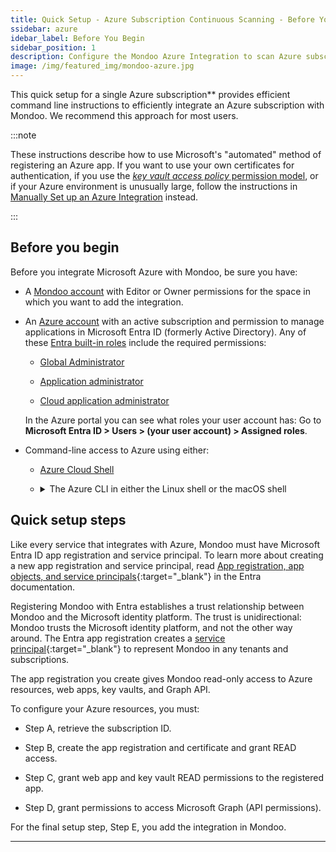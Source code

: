 ```yaml
---
title: Quick Setup - Azure Subscription Continuous Scanning - Before You Begin
ssidebar: azure
idebar_label: Before You Begin
sidebar_position: 1
description: Configure the Mondoo Azure Integration to scan Azure subscriptions
image: /img/featured_img/mondoo-azure.jpg
---
```


This quick setup for a single Azure subscription\*\* provides efficient command line instructions to efficiently integrate an Azure subscription with Mondoo. We recommend this approach for most users.

:::note

These instructions describe how to use Microsoft's "automated" method of registering an Azure app. If you want to use your own certificates for authentication, if you use the [_key vault access policy_ permission model](https://learn.microsoft.com/en-us/azure/key-vault/general/rbac-access-policy), or if your Azure environment is unusually large, follow the instructions in [Manually Set up an Azure Integration](/platform/infra/cloud/azure/manual-reg-path/) instead.

:::

## Before you begin

Before you integrate Microsoft Azure with Mondoo, be sure you have:

- A [Mondoo account](/platform/start/plat-start-acct/) with Editor or Owner permissions for the space in which you want to add the integration.

- An [Azure account](https://azure.microsoft.com/free/?WT.mc_id=A261C142F) with an active subscription and permission to manage applications in Microsoft Entra ID (formerly Active Directory). Any of these [Entra built-in roles](https://learn.microsoft.com/en-us/azure/active-directory/roles/permissions-reference) include the required permissions:

  - [Global Administrator](https://learn.microsoft.com/en-us/azure/active-directory/roles/permissions-reference#global-administrator)

  - [Application administrator](https://learn.microsoft.com/en-us/azure/active-directory/roles/permissions-reference#application-administrator)

  - [Cloud application administrator](https://learn.microsoft.com/en-us/azure/active-directory/roles/permissions-reference#cloud-application-administrator)

  In the Azure portal you can see what roles your user account has: Go to **Microsoft Entra ID > Users > (your user account) > Assigned roles**.

- Command-line access to Azure using either:

  - [Azure Cloud Shell](https://learn.microsoft.com/en-us/azure/cloud-shell/quickstart?tabs=azurecli)

  - <details>
      <summary>
        The Azure CLI in either the Linux shell or the macOS shell
      </summary>
      <div>
        <ol>
          <li>
            <a href="https://learn.microsoft.com/en-us/cli/azure/install-azure-cli">
              Install the Azure CLI.
            </a>
          </li>
          <li>
            Log into the Azure CLI from PowerShell or a Linux/macOS CLI by
            entering:
            <br />
            <tt>az login</tt>
            <br />
            Azure opens your web browser and prompts you to log in. After you do
            so, you can return to the CLI.
          </li>
        </ol>
      </div>
    </details>

## Quick setup steps

Like every service that integrates with Azure, Mondoo must have Microsoft Entra ID app registration and service principal. To learn more about creating a new app registration and service principal, read [App registration, app objects, and service principals](https://learn.microsoft.com/en-us/entra/identity-platform/howto-create-service-principal-portal#app-registration-app-objects-and-service-principals){:target="\_blank"} in the Entra documentation.

Registering Mondoo with Entra establishes a trust relationship between Mondoo and the Microsoft identity platform. The trust is unidirectional: Mondoo trusts the Microsoft identity platform, and not the other way around. The Entra app registration creates a [service principal](https://learn.microsoft.com/en-us/entra/identity-platform/how-applications-are-added#what-are-service-principals-and-where-do-they-come-from){:target="\_blank"} to represent Mondoo in any tenants and subscriptions.

The app registration you create gives Mondoo read-only access to Azure resources, web apps, key vaults, and Graph API.

To configure your Azure resources, you must:

- Step A, retrieve the subscription ID.

- Step B, create the app registration and certificate and grant READ access.

- Step C, grant web app and key vault READ permissions to the registered app.

- Step D, grant permissions to access Microsoft Graph (API permissions).

For the final setup step, Step E, you add the integration in Mondoo.

---
